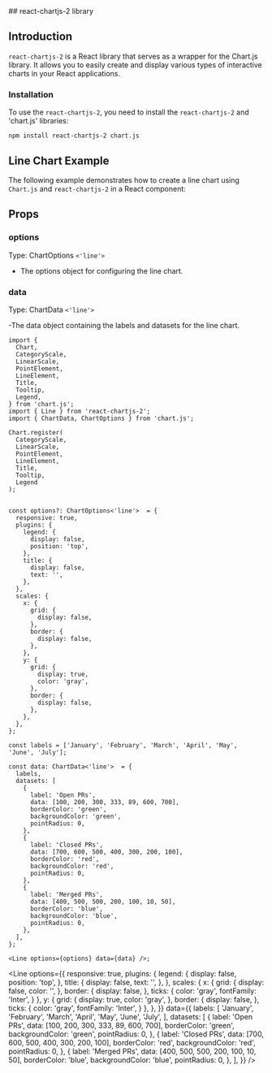 
<MDXWrapper>
<Head>
	<title>React Chart Doc | OORSIG</title>
</Head>
## react-chartjs-2 library

## Introduction

`react-chartjs-2` is a React library that serves as a wrapper for the Chart.js library. It allows you to easily create and display various types of interactive charts in your React applications.

### Installation

To use the `react-chartjs-2`, you need to install the `react-chartjs-2` and 'chart.js' libraries:

```
npm install react-chartjs-2 chart.js
```

## Line Chart Example

The following example demonstrates how to create a line chart using `Chart.js` and `react-chartjs-2` in a React component:

## Props

### options

Type: ChartOptions `<'line'>`

- The options object for configuring the line chart.

### data

Type: ChartData `<'line'>`

-The data object containing the labels and datasets for the line chart.

```tsx
import {
  Chart,
  CategoryScale,
  LinearScale,
  PointElement,
  LineElement,
  Title,
  Tooltip,
  Legend,
} from 'chart.js';
import { Line } from 'react-chartjs-2';
import { ChartData, ChartOptions } from 'chart.js';

Chart.register(
  CategoryScale,
  LinearScale,
  PointElement,
  LineElement,
  Title,
  Tooltip,
  Legend
);


const options?: ChartOptions<'line'>  = {
  responsive: true,
  plugins: {
    legend: {
      display: false,
      position: 'top',
    },
    title: {
      display: false,
      text: '',
    },
  },
  scales: {
    x: {
      grid: {
        display: false,
      },
      border: {
        display: false,
      },
    },
    y: {
      grid: {
        display: true,
        color: 'gray',
      },
      border: {
        display: false,
      },
    },
  },
};

const labels = ['January', 'February', 'March', 'April', 'May', 'June', 'July'];

const data: ChartData<'line'>  = {
  labels,
  datasets: [
    {
      label: 'Open PRs',
      data: [100, 200, 300, 333, 89, 600, 700],
      borderColor: 'green',
      backgroundColor: 'green',
      pointRadius: 0,
    },
    {
      label: 'Closed PRs',
      data: [700, 600, 500, 400, 300, 200, 100],
      borderColor: 'red',
      backgroundColor: 'red',
      pointRadius: 0,
    },
    {
      label: 'Merged PRs',
      data: [400, 500, 500, 200, 100, 10, 50],
      borderColor: 'blue',
      backgroundColor: 'blue',
      pointRadius: 0,
    },
  ],
};

<Line options={options} data={data} />;
```

 <Line
        options={{
          responsive: true,
          plugins: {
            legend: {
              display: false,
              position: 'top',
            },
            title: {
              display: false,
              text: '',
            },
          },
          scales: {
      x: {
        grid: {
          display: false,
          color: '',
        },
        border: {
          display: false,
        },
         ticks: {
        color: 'gray',
        fontFamily: 'Inter',
      }
      },
      y: {
        grid: {
          display: true,
          color: 'gray',
        },
        border: {
          display: false,
        },
         ticks: {
        color: 'gray',
        fontFamily: 'Inter',
      }
      },
    },
        }}
        data={{
          labels: [
            'January',
            'February',
            'March',
            'April',
            'May',
            'June',
            'July',
          ],
          datasets: [
            {
              label: 'Open PRs',
              data: [100, 200, 300, 333, 89, 600, 700],
              borderColor: 'green',
              backgroundColor: 'green',
              pointRadius: 0,
            },
            {
              label: 'Closed PRs',
              data: [700, 600, 500, 400, 300, 200, 100],
              borderColor: 'red',
              backgroundColor: 'red',
              pointRadius: 0,
            },
            {
              label: 'Merged PRs',
              data: [400, 500, 500, 200, 100, 10, 50],
              borderColor: 'blue',
              backgroundColor: 'blue',
              pointRadius: 0,
            },
          ],
        }}
      />
</MDXWrapper>
